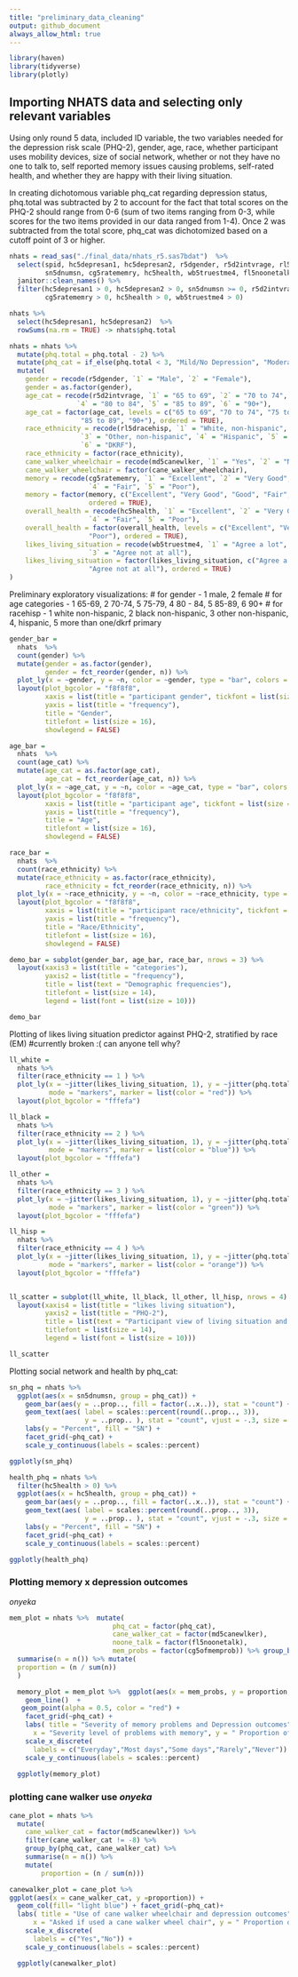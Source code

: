```yaml
---
title: "preliminary_data_cleaning"
output: github_document
always_allow_html: true
---
```


```r
library(haven)
library(tidyverse)
library(plotly)
```

## Importing NHATS data and selecting only relevant variables

Using only round 5 data, included ID variable, the two variables needed for the depression risk scale (PHQ-2), gender, age, race, whether participant uses mobility devices, size of social network, whether or not they have no one to talk to, self reported memory issues causing problems, self-rated health, and whether they are happy with their living situation. 

In creating dichotomous variable phq_cat regarding depression status, phq.total was subtracted by 2 to account for the fact that total scores on the PHQ-2 should range from 0-6 (sum of two items ranging from 0-3, while scores for the two items provided in our data ranged from 1-4). Once 2 was subtracted from the total score, phq_cat was dichotomized based on a cutoff point of 3 or higher.

```r
nhats = read_sas("./final_data/nhats_r5.sas7bdat")  %>%
  select(spid, hc5depresan1, hc5depresan2, r5dgender, r5d2intvrage, rl5dracehisp, md5canewlker, 
         sn5dnumsn, cg5ratememry, hc5health, wb5truestme4, fl5noonetalk, cg5ofmemprob) %>%
  janitor::clean_names() %>%   
  filter(hc5depresan1 > 0, hc5depresan2 > 0, sn5dnumsn >= 0, r5d2intvrage > 0, md5canewlker > 0, 
         cg5ratememry > 0, hc5health > 0, wb5truestme4 > 0)

nhats %>% 
  select(hc5depresan1, hc5depresan2)  %>% 
  rowSums(na.rm = TRUE) -> nhats$phq.total

nhats = nhats %>%
  mutate(phq.total = phq.total - 2) %>% 
  mutate(phq_cat = if_else(phq.total < 3, "Mild/No Depression", "Moderate/Severe Depression")) %>% 
  mutate(
    gender = recode(r5dgender, `1` = "Male", `2` = "Female"),
    gender = as.factor(gender),
    age_cat = recode(r5d2intvrage, `1` = "65 to 69", `2` = "70 to 74", `3` = "75 to 79", 
                 `4` = "80 to 84", `5` = "85 to 89", `6` = "90+"),
    age_cat = factor(age_cat, levels = c("65 to 69", "70 to 74", "75 to 79", "80 to 84", 
                  "85 to 89", "90+"), ordered = TRUE),
    race_ethnicity = recode(rl5dracehisp, `1` = "White, non-hispanic", `2` = "Black, non-hispanic", 
                  `3` = "Other, non-hispanic", `4` = "Hispanic", `5` = "More than one DKRF primary", 
                  `6` = "DKRF"),
    race_ethnicity = factor(race_ethnicity),
    cane_walker_wheelchair = recode(md5canewlker, `1` = "Yes", `2` = "No"),
    cane_walker_wheelchair = factor(cane_walker_wheelchair),
    memory = recode(cg5ratememry, `1` = "Excellent", `2` = "Very Good", `3` = "Good", 
                    `4` = "Fair", `5` = "Poor"),
    memory = factor(memory, c("Excellent", "Very Good", "Good", "Fair", "Poor"), 
                    ordered = TRUE),
    overall_health = recode(hc5health, `1` = "Excellent", `2` = "Very Good", `3` = "Good", 
                    `4` = "Fair", `5` = "Poor"),
    overall_health = factor(overall_health, levels = c("Excellent", "Very Good", "Good", "Fair", 
                    "Poor"), ordered = TRUE),
    likes_living_situation = recode(wb5truestme4, `1` = "Agree a lot", `2` = "Agree a little", 
                    `3` = "Agree not at all"),
    likes_living_situation = factor(likes_living_situation, c("Agree a lot", "Agree a little", 
                    "Agree not at all"), ordered = TRUE)
)
```

Preliminary exploratory visualizations: 
# for gender - 1 male, 2 female 
# for age categories - 1 65-69, 2 70-74, 5 75-79, 4 80 - 84, 5 85-89, 6 90+
# for racehisp  - 1 white non-hispanic, 2 black non-hispanic, 3 other non-hispanic, 4, hispanic, 5 more than one/dkrf primary

```r

gender_bar = 
  nhats  %>%   
  count(gender) %>% 
  mutate(gender = as.factor(gender),
         gender = fct_reorder(gender, n)) %>% 
  plot_ly(x = ~gender, y = ~n, color = ~gender, type = "bar", colors = "viridis") %>% 
  layout(plot_bgcolor = "f8f8f8",
         xaxis = list(title = "participant gender", tickfont = list(size = 11)), 
         yaxis = list(title = "frequency"), 
         title = "Gender",  
         titlefont = list(size = 16),
         showlegend = FALSE)

age_bar = 
  nhats  %>%   
  count(age_cat) %>% 
  mutate(age_cat = as.factor(age_cat),
         age_cat = fct_reorder(age_cat, n)) %>% 
  plot_ly(x = ~age_cat, y = ~n, color = ~age_cat, type = "bar", colors = "viridis") %>% 
  layout(plot_bgcolor = "f8f8f8",
         xaxis = list(title = "participant age", tickfont = list(size = 11)), 
         yaxis = list(title = "frequency"), 
         title = "Age",  
         titlefont = list(size = 16),
         showlegend = FALSE)

race_bar = 
  nhats  %>%   
  count(race_ethnicity) %>% 
  mutate(race_ethnicity = as.factor(race_ethnicity),
         race_ethnicity = fct_reorder(race_ethnicity, n)) %>% 
  plot_ly(x = ~race_ethnicity, y = ~n, color = ~race_ethnicity, type = "bar", colors = "viridis") %>% 
  layout(plot_bgcolor = "f8f8f8",
         xaxis = list(title = "participant race/ethnicity", tickfont = list(size = 11)), 
         yaxis = list(title = "frequency"), 
         title = "Race/Ethnicity",  
         titlefont = list(size = 16),
         showlegend = FALSE)

demo_bar = subplot(gender_bar, age_bar, race_bar, nrows = 3) %>%
  layout(xaxis3 = list(title = "categories"), 
         yaxis2 = list(title = "frequency"),
         title = list(text = "Demographic frequencies"), 
         titlefont = list(size = 14),
         legend = list(font = list(size = 10)))

demo_bar 

```

Plotting of likes living situation predictor against PHQ-2, stratified by race (EM)
#currently broken :( can anyone tell why?

```r

ll_white = 
  nhats %>%   
  filter(race_ethnicity == 1 ) %>% 
  plot_ly(x = ~jitter(likes_living_situation, 1), y = ~jitter(phq.total, 1), color = ~likes_living_situation, type = "scatter", 
          mode = "markers", marker = list(color = "red")) %>% 
  layout(plot_bgcolor = "fffefa") 

ll_black = 
  nhats %>%   
  filter(race_ethnicity == 2 ) %>% 
  plot_ly(x = ~jitter(likes_living_situation, 1), y = ~jitter(phq.total, 1), color = ~likes_living_situation, type = "scatter", 
          mode = "markers", marker = list(color = "blue")) %>% 
  layout(plot_bgcolor = "fffefa") 

ll_other = 
  nhats %>%   
  filter(race_ethnicity == 3 ) %>% 
  plot_ly(x = ~jitter(likes_living_situation, 1), y = ~jitter(phq.total, 1), color = ~likes_living_situation, type = "scatter", 
          mode = "markers", marker = list(color = "green")) %>% 
  layout(plot_bgcolor = "fffefa") 

ll_hisp = 
  nhats %>%   
  filter(race_ethnicity == 4 ) %>% 
  plot_ly(x = ~jitter(likes_living_situation, 1), y = ~jitter(phq.total, 1), color = ~likes_living_situation, type = "scatter", 
          mode = "markers", marker = list(color = "orange")) %>% 
  layout(plot_bgcolor = "fffefa") 


ll_scatter = subplot(ll_white, ll_black, ll_other, ll_hisp, nrows = 4) %>%
  layout(xaxis4 = list(title = "likes living situation"), 
         yaxis2 = list(title = "PHQ-2"),
         title = list(text = "Participant view of living situation and PHQ-2 score distribution"), 
         titlefont = list(size = 14),
         legend = list(font = list(size = 10)))

ll_scatter 

```

Plotting social network and health by phq_cat:

```r
sn_phq = nhats %>% 
  ggplot(aes(x = sn5dnumsn, group = phq_cat)) + 
    geom_bar(aes(y = ..prop.., fill = factor(..x..)), stat = "count") +
    geom_text(aes( label = scales::percent(round(..prop.., 3)),
                   y = ..prop.. ), stat = "count", vjust = -.3, size = 2.5) +
    labs(y = "Percent", fill = "SN") +
    facet_grid(~phq_cat) +
    scale_y_continuous(labels = scales::percent)

ggplotly(sn_phq)

health_phq = nhats %>% 
  filter(hc5health > 0) %>%
  ggplot(aes(x = hc5health, group = phq_cat)) + 
    geom_bar(aes(y = ..prop.., fill = factor(..x..)), stat = "count") +
    geom_text(aes( label = scales::percent(round(..prop.., 3)),
                   y = ..prop.. ), stat = "count", vjust = -.3, size = 2.5) +
    labs(y = "Percent", fill = "SN") +
    facet_grid(~phq_cat) +
    scale_y_continuous(labels = scales::percent)

ggplotly(health_phq)
```


### Plotting memory x depression outcomes
 *onyeka*

```r
mem_plot = nhats %>%  mutate(
                          phq_cat = factor(phq_cat),
                          cane_walker_cat = factor(md5canewlker),
                          noone_talk = factor(fl5noonetalk),
                          mem_probs = factor(cg5ofmemprob)) %>% group_by(phq_cat, mem_probs) %>% 
  summarise(n = n()) %>% mutate(
  proportion = (n / sum(n))
  )

  memory_plot = mem_plot %>%  ggplot(aes(x = mem_probs, y = proportion, group= phq_cat)) + 
    geom_line()  +  
   geom_point(alpha = 0.5, color = "red") + 
    facet_grid(~phq_cat) + 
    labs( title = "Severity of memory problems and Depression outcomes",
      x = "Severity level of problems with memory", y = " Proportion of respondents")+  
    scale_x_discrete(
      labels = c("Everyday","Most days","Some days","Rarely","Never")) + 
    scale_y_continuous(labels = scales::percent)
  
  ggplotly(memory_plot)
```


### plotting cane walker use *onyeka*
```r
cane_plot = nhats %>%  
  mutate(
    cane_walker_cat = factor(md5canewlker)) %>% 
    filter(cane_walker_cat != -8) %>%  
    group_by(phq_cat, cane_walker_cat) %>% 
    summarise(n = n()) %>%  
    mutate(
        proportion = (n / sum(n)))

canewalker_plot = cane_plot %>%  
ggplot(aes(x = cane_walker_cat, y =proportion)) + 
  geom_col(fill= "light blue") + facet_grid(~phq_cat)+
  labs( title = "Use of cane walker wheelchair and depression outcomes",
      x = "Asked if used a cane walker wheel chair", y = " Proportion of respondents")+  
    scale_x_discrete(
      labels = c("Yes","No")) + 
    scale_y_continuous(labels = scales::percent)

  ggplotly(canewalker_plot)
```

